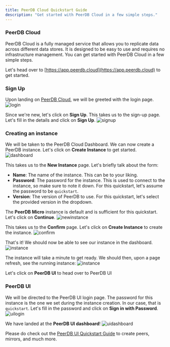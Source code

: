 ```yaml
---
title: PeerDB Cloud Quickstart Guide
description: "Get started with PeerDB Cloud in a few simple steps."
---
```


### PeerDB Cloud
PeerDB Cloud is a fully managed service that allows you to replicate data across different data stores. It is designed to be easy to use and requires no infrastructure management. You can get started with PeerDB Cloud in a few simple steps.

Let's head over to [https://app.peerdb.cloud](https://app.peerdb.cloud) to get started.
### Sign Up
Upon landing on [PeerDB Cloud](https://app.peerdb.cloud), we will be greeted with the login page.
![login](../images/cloud-quickstart/login.png)

Since we're new, let's click on **Sign Up**. This takes us to the sign-up page. Let's fill in the details and click on **Sign Up**.
![signup](../images/cloud-quickstart/signup.png)

### Creating an instance
We will be taken to the PeerDB Cloud Dashboard. We can now create a PeerDB instance. Let's click on **Create Instance** to get started.
![dashboard](../images/cloud-quickstart/dashboard.png)

This takes us to the **New Instance** page. Let's briefly talk about the form:
- **Name**: The name of the instance. This can be to your liking.
- **Password**: The password for the instance. This is used to connect to the instance, so make sure to note it down. For this quickstart, let's assume the password to be `quickstart`.
- **Version**: The version of PeerDB to use. For this quickstart, let's select the provided version in the dropdown.

The **PeerDB Micro** instance is default and is sufficient for this quickstart. Let's click on **Continue**.
![newinstance](../images/cloud-quickstart/configure.png)

This takes us to the **Confirm** page. Let's click on **Create Instance** to create the instance.
![confirm](../images/cloud-quickstart/confirm.png)

That's it! We should now be able to see our instance in the dashboard.
![instance](../images/cloud-quickstart/instanceloading.png)

The instance will take a minute to get ready. We should then, upon a page refresh, see the running instance:
![instance](../images/cloud-quickstart/instance.png)

Let's click on **PeerDB UI** to head over to PeerDB UI

### PeerDB UI
We will be directed to the PeerDB UI login page. The password for this instance is the one we set during the instance creation. 
In our case, that is `quickstart`.
Let's fill in the password and click on **Sign in with Password**.
![uilogin](../images/cloud-quickstart/uilogin.png)

We have landed at the **PeerDB UI dashboard**!
![uidashboard](../images/cloud-quickstart/uidashboard.png)


Please do check out the [PeerDB UI Quickstart Guide](../quickstart/quickstart) to create peers, mirrors, and much more. 
